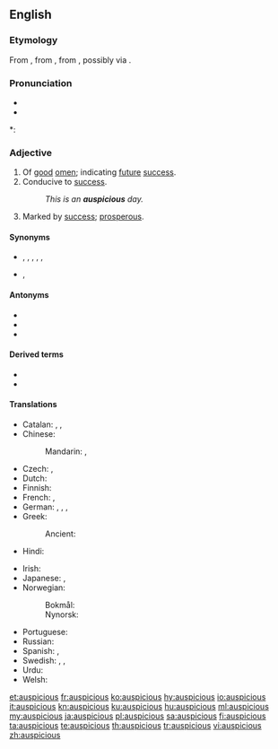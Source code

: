 ==English==

===Etymology===
From {{suffix|auspice|ious|lang=en}}, from {{etyl|la|en}} {{m|la|auspicium||[[augury]]}}, from {{etyl|la|en}} {{m|la|auspex||[[augur]]}}, possibly via {{etyl|fr|en}}.

===Pronunciation===
* {{IPA|/ɔˈspɪʃəs/|lang=en}}
* {{audio|en-us-auspicious.ogg|Audio (US)|lang=en}}

*: {{rhymes|ɪʃəs|lang=en}}

===Adjective===
{{en-adj}}

# Of [[good]] [[omen]]; indicating [[future]] [[success]].
# Conducive to [[success]].
#: ''This is an '''auspicious''' day.''
# Marked by [[success]]; [[prosperous]].

====Synonyms====
* {{sense|conducive to success}} {{l|en|favourable}}, {{l|en|favorable}}, {{l|en|promising}}, {{l|en|propitious}}, {{l|en|fortunate}}, {{l|en|lucky}}
* {{sense|marked by success}} {{l|en|lucky}}, {{l|en|fortunate}}

====Antonyms====
* {{l|en|disastrous}}
* {{l|en|ruinous}}
* {{l|en|inauspicious}}

====Derived terms====
* {{l|en|auspiciously}}
* {{l|en|auspiciousness}}

====Translations====
{{trans-top|indicating future success}}
* Catalan: {{t|ca|propici|m}}, {{t|ca|propícia|f}}, {{t+|ca|favorable|m|f}}
* Chinese:
*: Mandarin: {{t+|cmn|吉利|tr=jílì|sc=Hani}}, {{t+|cmn|吉祥|tr=jíxiáng|sc=Hani}}
* Czech: {{t|cs|slibný|m}}, {{t+|cs|nadějný|m}}
* Dutch: {{t+|nl|gunstig}}
* Finnish: {{t+|fi|lupaava}}
* French: {{t+|fr|propice}}, {{t+|fr|faste}}
* German: {{t+|de|günstig}}, {{t|de|vielversprechend}}, {{t+|de|verheißungsvoll}}, {{t|de|glückverheißend}}
* Greek:
*: Ancient: {{t|grc|αἴσιος|sc=polytonic}}
* Hindi: {{t+|hi|शुभ|tr=śubh|sc=Deva}}
{{trans-mid}}
* Irish: {{t|ga|dea-thuarúil}}
* Japanese: {{t|ja|めでたい|tr=medetai}}, {{t|ja|喜ばしい|tr=yorokobashii}}
* Norwegian:
*: Bokmål: {{t|nb|gunstig}}
*: Nynorsk: {{t|nn|gunstig}}
* Portuguese: {{t+|pt|promissor}}
* Russian: {{t+|ru|благоприя́тный}}
* Spanish: {{t+|es|prometedor}}, {{t+|es|propicio}}
* Swedish: {{t+|sv|lovande}}, {{t|sv|lyckobådande}}, {{t+|sv|gynnsam}}
* Urdu: {{t|ur|شبھ|tr=śubh|sc=ur-Arab}}
* Welsh: {{t+|cy|ffafrol}}
{{trans-bottom}}

[[et:auspicious]]
[[fr:auspicious]]
[[ko:auspicious]]
[[hy:auspicious]]
[[io:auspicious]]
[[it:auspicious]]
[[kn:auspicious]]
[[ku:auspicious]]
[[hu:auspicious]]
[[ml:auspicious]]
[[my:auspicious]]
[[ja:auspicious]]
[[pl:auspicious]]
[[sa:auspicious]]
[[fi:auspicious]]
[[ta:auspicious]]
[[te:auspicious]]
[[th:auspicious]]
[[tr:auspicious]]
[[vi:auspicious]]
[[zh:auspicious]]